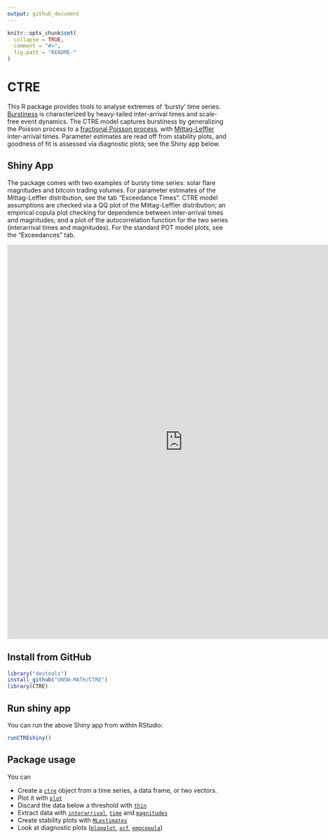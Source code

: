 ```yaml
---
output: github_document
---
```


<!-- README.md is generated from README.Rmd. Please edit that file -->

```r
knitr::opts_chunk$set(
  collapse = TRUE,
  comment = "#>",
  fig.path = "README-"
)
```

# CTRE

This R package provides tools to analyse extremes of 'bursty' time series. 
[Burstiness](https://en.wikipedia.org/wiki/Burstiness) is characterized by 
heavy-tailed inter-arrival times and scale-free event dynamics. 
The CTRE model captures burstiness by generalizing the Poisson process 
to a 
[fractional Poisson process](https://en.wikipedia.org/wiki/Fractional_Poisson_process), 
with [Mittag-Leffler](https://strakaps.github.io/MittagLeffleR/) 
inter-arrival times. 
Parameter estimates are read off from stability plots, and 
goodness of fit is assessed via diagnostic plots; see the 
Shiny app below. 

## Shiny App

The package comes with two examples of bursty time series: solar flare 
magnitudes and bitcoin trading volumes. 
For parameter estimates of the Mittag-Leffler distribution, see the tab 
"Exceedance Times". 
CTRE model assumptions are checked via a QQ plot of the Mittag-Leffler
distribution; an empirical copula plot checking for dependence between 
inter-arrival times and magnitudes; and a plot of the autocorrelation 
function for the two series (interarrival times and magnitudes). 
For the standard POT model plots, see the "Exceedances" tab. 


<div>
<iframe src="https://strakaps.shinyapps.io/ctre-app/" style="border: none; width: 800px; height: 900px"></iframe>
</div>

## Install from GitHub

```r
library("devtools")
install_github("UNSW-MATH/CTRE")
library(CTRE)
```

## Run shiny app

You can run the above Shiny app from within RStudio: 

```r
runCTREshiny()
```


## Package usage

You can 

* Create a [`ctre`](/CTRE/reference/ctre.html) object from a time series, 
  a data frame, or two vectors.
* Plot it with [`plot`](/CTRE/reference/plot.ctre.html)
* Discard the data below a threshold with [`thin`](/CTRE/reference/thin.html)
* Extract data with [`interarrival`](/CTRE/reference/interarrival.html), 
  [`time`](/CTRE/reference/time.html) and 
  [`magnitudes`](/CTRE/reference/magnitudes.html)
* Create stability plots with [`MLestimates`](/CTRE/reference/MLestimates.html)
* Look at diagnostic plots 
  ([`mlqqplot`](/CTRE/reference/mlqqplot.html), [`acf`](/CTRE/reference/acf.html), 
  [`empcopula`](/CTRE/reference/empcopula.html))

